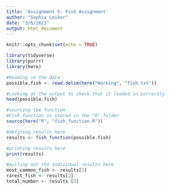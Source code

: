 ```yaml
---
title: 'Assignment 5: Fish Assignment'
author: "Sophia Leiker"
date: "3/6/2023"
output: html_document
---
```


```r
knitr::opts_chunk$set(echo = TRUE)

library(tidyverse)
library(purrr)
library(here)
```

```r
#Reading in the data
possible.fish <- read.delim(here("Working", "fish.txt"))

#Looking at the output to check that it loaded in correctly
head(possible.fish)

#sourcing the function
#Fish function is stored in the "R" folder 
source(here("R", "fish_function.R"))

#defining results here
results <- fish_function(possible.fish)

#printing results here
print(results)

#pulling out the individual results here
most_common_fish <- results[1]
rarest_fish <- results[2]
total_number <- results [3]
```


